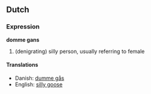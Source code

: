 ==Dutch==
===Expression===
'''domme gans''' 

# (denigrating) silly person, usually referring to female

====Translations====
<!-- I think this is a rare instance where translations for a non-English term should be allowed. I don't see the direct counterpart in English where these translations could otherwise go -->
*Danish: [[dumme gås]]
*English: [[silly goose]]